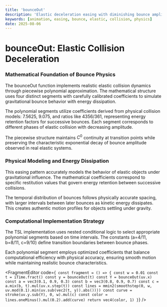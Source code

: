 ```yaml
---
title: 'bounceOut'
description: 'Elastic deceleration easing with diminishing bounce amplitude simulating realistic collision physics'
keywords: [animation, easing, bounce, elastic, collision, physics]
date: 2025-08-06
---
```



# bounceOut: Elastic Collision Deceleration

### Mathematical Foundation of Bounce Physics

The bounceOut function implements realistic elastic collision dynamics through piecewise polynomial approximation. The mathematical structure uses four distinct segments with carefully calibrated coefficients to simulate gravitational bounce behavior with energy dissipation.

The polynomial segments utilize coefficients derived from physical collision models: 7.5625, 9.075, and ratios like 4356/361, representing energy retention factors for successive bounces. Each segment corresponds to different phases of elastic collision with decreasing amplitude.

The piecewise structure maintains $C^0$ continuity at transition points while preserving the characteristic exponential decay of bounce amplitude observed in real elastic systems.

### Physical Modeling and Energy Dissipation

This easing pattern accurately models the behavior of elastic objects under gravitational influence. The mathematical coefficients correspond to specific restitution values that govern energy retention between successive collisions.

The temporal distribution of bounces follows physically accurate spacing, with larger intervals between later bounces as kinetic energy dissipates. This creates authentic motion profiles for objects settling under gravity.

### Computational Implementation Strategy

The TSL implementation uses nested conditional logic to select appropriate polynomial segments based on time intervals. The constants (a=4/11, b=8/11, c=9/10) define transition boundaries between bounce phases.

Each polynomial segment employs optimized coefficients that balance computational efficiency with physical accuracy, ensuring smooth motion while maintaining realistic bounce characteristics.

<FragmentEditor
        code={`
const fragment = () => {
    const w = 0.01
    const t = iTime.fract()
    const y = bounceOut(t)
    const Y = bounceOut(uv.x)
    const a = vec3(0.1, 0.9, 0.3)
    const b = vec3(0.8, 0.9, 0.7)
    const c = a.mix(b, t).mul(uv.x.step(t))
    const lines = mmin2(smoothstep(0, w, uv.mod(0.1).min(uv.sub(vec2(t, y)).abs())))
    const curve = stroke(uv.y.sub(Y), 0, w).mul(c)
    const color = lines.oneMinus().mul(0.2).add(curve)
    return vec4(color, 1)
}`}
/>
